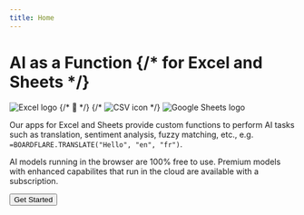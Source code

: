 ```yaml
---
title: Home
---
```


<Head>
  <script type="application/ld+json">
    {`
      {
        "@context": "http://schema.org",
        "@type": "WebSite",
        "name": "Boardflare",
        "url": "https://www.boardflare.com"
      }
    `}
  </script>
</Head>

<div>
    <div className="text-8xl font-bold text-center tracking-tight text-blue-900 mt-16 mb-12">
        <h1 className="flex flex-col items-center">
            <span>AI as a Function</span>
            {/* <span className="text-gray-500 text-4xl">for Excel and Sheets</span> */}
        </h1>
    </div>
    <div className="flex justify-center space-x-20 mb-12" >
        <Image src="/images/Microsoft_Office_Excel.svg" alt="Excel logo" width={120} height={120} />
        {/* <span className="text-6xl flex items-center justify-center">🤗</span> */}
        {/* <Image src="/images/csv.svg" alt="CSV icon" width={84} height={84} /> */}
        <Image src="/images/Google_Sheets_logo.svg" alt="Google Sheets logo" width={84} height={84} />
    </div>
</div>

Our apps for Excel and Sheets provide custom functions to perform AI tasks such as translation, sentiment analysis, fuzzy matching, etc., e.g. `=BOARDFLARE.TRANSLATE("Hello", "en", "fr")`.  

AI models running in the browser are 100% free to use.  Premium models with enhanced capabilites that run in the cloud are available with a subscription.

<div className="flex justify-center text-lg">
    
</div>

<div className="flex justify-center mt-10">
    <Link href="/apps/excel/translate">
        <button className="bg-green-600 hover:bg-green-800 text-white font-bold py-2 px-4 rounded">
            Get Started
        </button>
    </Link>
</div>